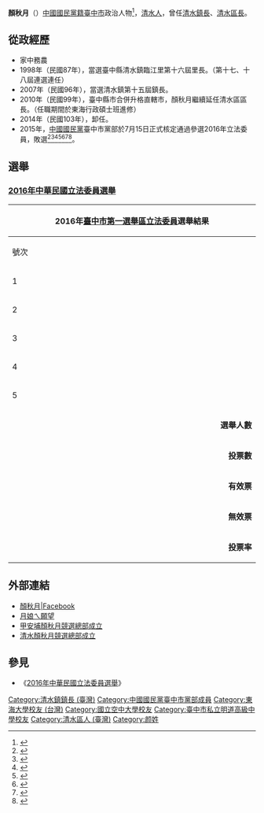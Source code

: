{{Infobox AM
| honorific-prefix    = 
| name                = 顏秋月
| image               = 拱手-3.jpg
| width               = 250
| order               = <!-- 注释出：[[File:Logo_清水區.jpg|25px]] --> [[清水區_(臺灣)|清水鎮]]第15屆[[清水區_(臺灣)|鎮長]]
| term_start          = 2007年10月20日
| term_end            = 2010年10月25日
| order1              = <!-- 注释出：[[File:Logo_清水區.jpg|25px]] --> [[清水區_(臺灣)|清水區]]第1屆[[清水區_(臺灣)|區長]]
| term_start1         = 2010年10月25日
| term_end1           = 2014年12月24日
| sex                 = 女 
| date of birth       = {{birth_date|1965|3|8}}
| place of birth      = {{ROC}}[[臺灣省|臺灣省]][[臺中縣|臺中縣]][[清水區_(臺中市)|清水鎮]]
| nationality         = {{ROC}}
| party               = {{KMT}}
| spouse              = {{marriage|[[王瑞嘉|王瑞嘉]]|1988}}
| website             = 
| educate             =
*大秀國小
*清水國中
*[[臺中市私立明道高級中學|臺中市私立明道高級中學]]
*[[國立空中大學|國立空中大學]]公共行政系
*[[東海大學_(台灣)|東海大學]]公共研究所
| past                =
*中國國民黨清水區黨部主任委員
*臺中縣清水鎮第15屆鎮長
*臺中市清水區第1屆區長
*臺中縣清水鎮臨江里第16、17、18屆里長
*國際同際會台中港女會第5屆會長
*清水區環保志工隊中隊長
*臺中市清水區第一屆區長
*臺中縣臨江身心健康推展協會創會理事長 
*臺中縣社區第二期規劃師  
*大秀派出所志工隊隊長 
*大秀國小校友會常務理事
*國際緣馨獅子會理事
*清水體育會常務理事
*清水區環保志工隊中隊長
*大秀派出所志工隊創隊長
}}
'''顏秋月'''（{{bd|1965年|3月8日||}}）[[中國國民黨籍|中國國民黨籍]][[臺中市|臺中市]]政治人物<ref>{{Cite web |url=http://onetaiwan.tw/candidate?id=33 |title=顏秋月- 國會力量｜ ONE TAIWAN |access-date=2016-10-14 |archive-url=https://web.archive.org/web/20160603202348/http://onetaiwan.tw/candidate?id=33 |archive-date=2016-06-03 |dead-url=yes }}</ref>，[[清水區_(臺灣)|清水人]]，曾任[[清水區_(臺灣)|清水鎮長]]、[[清水區_(臺灣)|清水區長]]。

== 從政經歷 ==
* 家中務農
* 1998年（民國87年），當選臺中縣清水鎮臨江里第十六屆里長。（第十七、十八屆連選連任）
* 2007年（民國96年），當選清水鎮第十五屆鎮長。
* 2010年（民國99年），臺中縣市合併升格直轄市，顏秋月繼續延任清水區區長。（任職期間於東海行政碩士班進修）
* 2014年（民國103年），卸任。
* 2015年，[[中國國民黨|中國國民黨]]臺中市黨部於7月15日正式核定通過參選2016年立法委員，敗選<ref>{{Cite web |url=http://hk.crntt.com/doc/1040/7/4/1/104074124.html?coluid=93&kindid=13691&docid=104074124 |title=顏秋月參選獲台中紅黑派共挺：派系不會消失 |access-date=2016-10-14 |archive-date=2017-03-26 |archive-url=https://web.archive.org/web/20170326052242/http://hk.crntt.com/doc/1040/7/4/1/104074124.html?coluid=93&kindid=13691&docid=104074124 |dead-url=no }}</ref><ref>{{Cite web |url=http://times.hinet.net/news/16768476 |title=「乎咱未來、月來越好」 顏秋月文宣主軸得民意 |access-date=2015-12-18 |archive-date=2015-12-22 |archive-url=https://web.archive.org/web/20151222124859/http://times.hinet.net/news/16768476 |dead-url=no }}</ref><ref>{{Cite web |url=https://tw.news.yahoo.com/%E9%A1%8F%E7%A7%8B%E6%9C%88%E9%97%9C%E5%BF%83%E5%BD%B9%E7%94%B7%E5%85%A5%E7%87%9F-%E9%81%B8%E7%AB%8B%E5%A7%94%E5%8F%97%E5%88%B0%E5%B9%B4%E9%9D%92%E6%94%AF%E6%8C%81%E5%9B%9E%E5%A0%B1-125134912.html |title=顏秋月關心役男入營 選立委受到年青支持回報 |access-date=2016-10-14 |archive-date=2019-06-09 |archive-url=https://web.archive.org/web/20190609154117/https://tw.news.yahoo.com/%E9%A1%8F%E7%A7%8B%E6%9C%88%E9%97%9C%E5%BF%83%E5%BD%B9%E7%94%B7%E5%85%A5%E7%87%9F-%E9%81%B8%E7%AB%8B%E5%A7%94%E5%8F%97%E5%88%B0%E5%B9%B4%E9%9D%92%E6%94%AF%E6%8C%81%E5%9B%9E%E5%A0%B1-125134912.html |dead-url=no }}</ref><ref>{{Cite web |url=http://udn.com/news/story/7876/1359260-%E5%8F%B0%E4%B8%AD%E7%AB%8B%E5%A7%94%EF%BC%8F%E7%BE%A4%E5%83%8F%EF%BC%9A%E9%A1%8F%E7%A7%8B%E6%9C%88-%E9%A8%8E%E8%85%B3%E8%B8%8F%E8%BB%8A%E6%8B%9C%E7%A5%A8 |title=台中立委／群像：顏秋月 騎腳踏車拜票 |access-date=2015-12-18 |archive-date=2016-03-04 |archive-url=https://web.archive.org/web/20160304204427/http://udn.com/news/story/7876/1359260-%E5%8F%B0%E4%B8%AD%E7%AB%8B%E5%A7%94%EF%BC%8F%E7%BE%A4%E5%83%8F%EF%BC%9A%E9%A1%8F%E7%A7%8B%E6%9C%88-%E9%A8%8E%E8%85%B3%E8%B8%8F%E8%BB%8A%E6%8B%9C%E7%A5%A8 |dead-url=no }}</ref><ref>{{Cite web |url=http://www.chinatimes.com/newspapers/20150716000674-260107 |title=藍營立委徵召顏秋月 迎戰蔡其昌 |access-date=2015-08-21 |archive-date=2019-04-01 |archive-url=https://web.archive.org/web/20190401180827/https://www.chinatimes.com/newspapers/20150716000674-260107 |dead-url=no }}</ref><ref>{{Cite web |url=https://video.udn.com/news/400773 |title=王如玄下台中 強調藍營照顧勞工權益 |access-date=2016-10-14 |archive-date=2019-06-06 |archive-url=https://web.archive.org/web/20190606222454/https://video.udn.com/news/400773 |dead-url=no }}</ref><ref>{{Cite web |url=http://udn.com/news/story/7876/1438305 |title=台中立委／王如玄 陪顏秋月掃街拜票 |access-date=2016-10-14 |archive-date=2019-06-19 |archive-url=https://web.archive.org/web/20190619190318/https://udn.com/news/story/7876/1438305 |dead-url=no }}</ref>。

==選舉==
===[[2016年中華民國立法委員選舉|2016年中華民國立法委員選舉]]===
{|class="wikitable collapsible" style="text-align:center"
|-
! colspan="7" width=620px|2016年[[臺中市第一選舉區|臺中市第一選舉區]][[立法委員|立法委員]]選舉結果
|-
!width=35|號次
!width=55| 候選人
!width=120| 政黨
!width=75| 得票數
!width=75| 得票率
!width=49| 當選標記
|-
|1||[[黃金推|黃金推]]||{{nonp}}||style="border-left:4px solid #000000;" align="right"|1,205
|align="right"|0.86%
|align="center"|
|-
|2||[[王淑芬|王淑芬]]||[[File:Red_heart_tw.svg|20px]] [[大愛憲改聯盟|大愛憲改聯盟]]||style="border-left:4px solid #ba0c0f;" align="right"|904
|align="right"|0.64%
|align="center"|
|-
|3||[[陳軍元|陳軍元]]||[[中華統一促進黨|中華統一促進黨]]||style="border-left:4px solid #2c2c85;" align="right"|510
|align="right"|0.36%
|align="center"|
|-
|4||'''[[蔡其昌|蔡其昌]]'''||{{dpp}}||style="border-left:4px solid #1B9431;" align="right"|84,355
|align="right"|60.14%
|align="center"|[[File:Vote1.svg|20px]]
|-
|5||[[顏秋月|顏秋月]]||{{KMT}}||style="border-left:4px solid #000099;" align="right"|53,293
|align="right"|37.99%
|align="center"|
|- bgcolor=EEEEEE 
| colspan="3" align="right" | '''選舉人數''' || colspan="3" align="left" |　211,316
|- bgcolor=EEEEEE 
| colspan="3" align="right" | '''投票數''' || colspan="3" align="left" |　142,738
|- bgcolor=EEEEEE 
| colspan="3" align="right" | '''有效票''' || colspan="3" align="left" |　140,267
|- bgcolor=EEEEEE 
| colspan="3" align="right" | '''無效票''' || colspan="3" align="left" |　2,471
|- bgcolor=EEEEEE 
| colspan="3" align="right" | '''投票率''' || colspan="3" align="left" |　67.55%
|}

== 外部連結 ==
* [https://www.facebook.com/chiouyueyen?fref=ts 顏秋月|Facebook]
* [https://www.youtube.com/watch?v=02DA74WbUt8&feature=youtu.be 月娘ㄟ願望] {{Wayback|url=https://www.youtube.com/watch?v=02DA74WbUt8&feature=youtu.be |date=20160402074600 }}
* [https://www.youtube.com/watch?v=a381yRAUbMg 甲安埔顏秋月競選總部成立] {{Wayback|url=https://www.youtube.com/watch?v=a381yRAUbMg |date=20160401155432 }}
* [https://www.youtube.com/watch?v=Y2xvCmlDI9g 清水顏秋月競選總部成立] {{Wayback|url=https://www.youtube.com/watch?v=Y2xvCmlDI9g |date=20160401201302 }}

== 參見 ==
{{Reflist}}
* 《[[2016年中華民國立法委員選舉|2016年中華民國立法委員選舉]]》

[[Category:清水鎮鎮長_(臺灣)|Category:清水鎮鎮長 (臺灣)]]
[[Category:中國國民黨臺中市黨部成員|Category:中國國民黨臺中市黨部成員]]
[[Category:東海大學校友_(台灣)|Category:東海大學校友 (台灣)]]
[[Category:國立空中大學校友|Category:國立空中大學校友]]
[[Category:臺中市私立明道高級中學校友|Category:臺中市私立明道高級中學校友]]
[[Category:清水區人_(臺灣)|Category:清水區人 (臺灣)]]
[[Category:颜姓|Category:颜姓]]